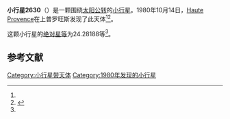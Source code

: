{{Infobox planet
| bgcolour = #FFFFC0
| name = 2630 Hermod
| symbol = 
| image = 
| caption = 
| discovery = yes
| discovery_ref = 
| discoverer = [[Haute_Provence|Haute Provence]]
| discovery_site = [[上普罗旺斯|上普罗旺斯]] 
| discovered = 1980年10月14日
| designations = yes
| mp_name = 
| named_after = 
| alt_names = 1980 TF3/ 1953 RA1 / 1964 TK / 1969 RO / 1975 WP / 1977 DY / 1978 GB4 / 1982 BN / A915 RJ
| mp_category = [[主带小行星|主带小行星]]
| orbit_ref = <ref name="a">[http://ssd.jpl.nasa.gov/sbdb.cgi?sstr=2630 2630 Hermod] {{Wayback|url=http://ssd.jpl.nasa.gov/sbdb.cgi?sstr=2630 |date=20210816002120 }}，小行星數據庫瀏覽器（JPL Small-Body Database Browser）－[[美国国家航空航天局|美国国家航空航天局]]喷气推进实验室</ref>
| epoch = 2456400.5 (2013年4月18日更新)
| aphelion = {{convert|3.4468399|AU|km|3|abbr=on|lk=out}}
| perihelion = {{convert|2.7031515|AU|km|3|abbr=on}}
| semimajor = {{convert|3.0749957|AU|km|3|abbr=on}}
| eccentricity = 0.1209251
| period = 1969.541802 [[日|日]]<br />5.39[[儒略年|儒略年]]
| avg_speed = 
| inclination = 1.91360
| asc_node = 3.03216
| mean_anomaly = 
| arg_peri = 24.28188
| satellites = 
| physical_characteristics = yes
| dimensions = 
| mass = 
| density = 
| surface_grav = 
| escape_velocity = 
| sidereal_day = 
| axial_tilt = 
| pole_ecliptic_lat = 
| pole_ecliptic_lon = 
| albedo = 
| temperatures= 
| temp_name1 = 
| mean_temp_1 = 
| max_temp_1 = 
| temp_name2 = 
| max_temp_2 = 
| spectral_type = 
| abs_magnitude = 24.28188
}}

'''小行星2630'''（{{lang-en|2630 Hermod}}）是一颗围绕[[太阳|太阳]][[公转|公转]]的[[小行星|小行星]]。1980年10月14日，[[Haute_Provence|Haute Provence]]在上普罗旺斯发现了此天体<ref name="a" /><ref>{{cite news|title=小行星列表|url=http://cfa-www.harvard.edu/iau/lists/NumberedMPs.txt|accessdate=2013-07-08|newspaper=哈佛大学|archive-date=2008-05-17|archive-url=https://web.archive.org/web/20080517010638/http://cfa-www.harvard.edu/iau/lists/NumberedMPs.txt|dead-url=no}}</ref>。

这颗小行星的[[绝对星等|绝对星等]]为24.28188等<ref name="a" />。

==参考文献==
{{reflist}}
{{Minor Planet Number|[[小行星2629|小行星2629]]|[[小行星2631|小行星2631]]}}

{{小天体}}

[[Category:小行星带天体|Category:小行星带天体]]
[[Category:1980年发现的小行星|Category:1980年发现的小行星]]

{{asteroid-stub}}